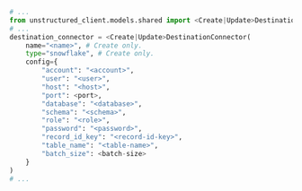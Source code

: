 ```python Python SDK
# ...
from unstructured_client.models.shared import <Create|Update>DestinationConnector
# ...
destination_connector = <Create|Update>DestinationConnector(
    name="<name>", # Create only.
    type="snowflake", # Create only.
    config={
        "account": "<account>",
        "user": "<user>",
        "host": "<host>",
        "port": <port>,
        "database": "<database>",
        "schema": "<schema>",
        "role": "<role>",
        "password": "<password>",
        "record_id_key": "<record-id-key>",
        "table_name": "<table-name>",
        "batch_size": <batch-size>
    }
)
# ...
```